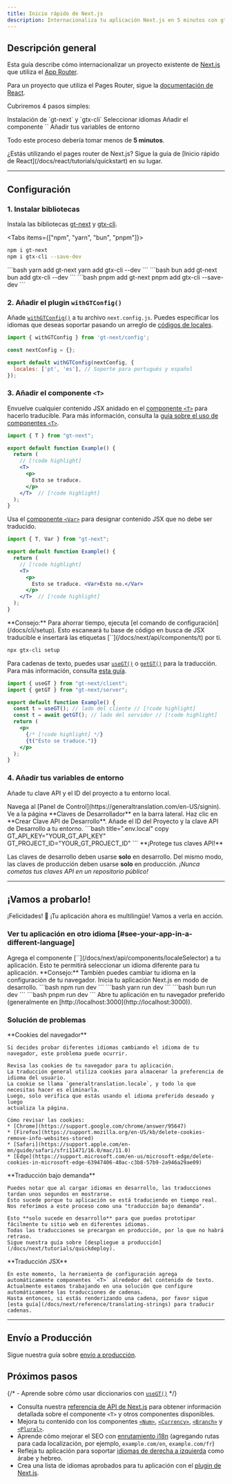 ```yaml
---
title: Inicio rápido de Next.js
description: Internacionaliza tu aplicación Next.js en 5 minutos con gt-next
---
```


## Descripción general

Esta guía describe cómo internacionalizar un proyecto existente de [Next.js](https://nextjs.org) que utiliza el [App Router](https://nextjs.org/docs#app-router-vs-pages-router).

Para un proyecto que utiliza el Pages Router, sigue la [documentación de React](/docs/react/tutorials/quickstart).

Cubriremos 4 pasos simples:

<Steps>
  <Step>
    Instalación de `gt-next` y `gtx-cli`
  </Step>
  <Step>
    Seleccionar idiomas
  </Step>
  <Step>
    Añadir el componente `<T>`
  </Step>
  <Step>
    Añadir tus variables de entorno
  </Step>
</Steps>

Todo este proceso debería tomar menos de **5 minutos**.

<Callout>
  ¿Estás utilizando el pages router de Next.js? Sigue la guía de [Inicio rápido de React](/docs/react/tutorials/quickstart) en su lugar.
</Callout>

---

## Configuración

### 1. Instalar bibliotecas

Instala las bibliotecas [gt-next](https://www.npmjs.com/package/gt-next) y [gtx-cli](https://www.npmjs.com/package/gtx-cli).

<Tabs items={["npm", "yarn", "bun", "pnpm"]}>
  <Tab value="npm">
  ```bash 
  npm i gt-next
  npm i gtx-cli --save-dev
  ``` 
  </Tab>
  <Tab value="yarn">
  ```bash 
  yarn add gt-next
  yarn add gtx-cli --dev
  ```
  </Tab>
  <Tab value="bun">
  ```bash 
  bun add gt-next
  bun add gtx-cli --dev
  ```
  </Tab>
  <Tab value="pnpm">
  ```bash 
  pnpm add gt-next
  pnpm add gtx-cli --save-dev
  ```
  </Tab>
</Tabs>


### 2. Añadir el plugin `withGTConfig()`

Añade [`withGTConfig()`](/docs/next/api/config/withGTConfig) a tu archivo `next.config.js`.
Puedes especificar los idiomas que deseas soportar pasando un arreglo de [códigos de locales](/docs/reference/supported-locales).

```js title="next.config.js" copy
import { withGTConfig } from 'gt-next/config';

const nextConfig = {};

export default withGTConfig(nextConfig, {
  locales: ['pt', 'es'], // Soporte para portugués y español
});
```


### 3. Añadir el componente `<T>`

Envuelve cualquier contenido JSX anidado en el [componente `<T>`](/docs/next/api/components/t) para hacerlo traducible.
Para más información, consulta la [guía sobre el uso de componentes `<T>`](/docs/next/reference/t-reference).

```jsx title="Example.js" copy
import { T } from "gt-next";

export default function Example() {
  return (
    // [!code highlight]
    <T>
      <p>
        Esto se traduce.
      </p>
    </T>  // [!code highlight]
  );
}
```

Usa el [componente `<Var>`](/docs/next/api/components/var) para designar contenido JSX que no debe ser traducido.

```jsx title="Example.js" copy
import { T, Var } from "gt-next";

export default function Example() {
  return (
    // [!code highlight]
    <T>
      <p>
        Esto se traduce. <Var>Esto no.</Var>
      </p>
    </T>  // [!code highlight]
  );
}
```

<Callout type="info">
  **Consejo:**
  Para ahorrar tiempo, ejecuta [el comando de configuración](/docs/cli/setup).
  Esto escaneará tu base de código en busca de JSX traducible e insertará las etiquetas [`<T>`](/docs/next/api/components/t) por ti.

  ```bash title="shell" copy
  npx gtx-cli setup
  ```
</Callout>

Para cadenas de texto, puedes usar [`useGT()`](/docs/next/api/strings/useGT) o [`getGT()`](/docs/next/api/strings/getGT) para la traducción.
Para más información, consulta [esta guía](/docs/next/reference/translating-strings).

```jsx title="Example.js" copy
import { useGT } from "gt-next/client";
import { getGT } from "gt-next/server";

export default function Example() {
  const t = useGT(); // lado del cliente // [!code highlight]
  const t = await getGT(); // lado del servidor // [!code highlight]
  return (
    <p>
      {/* [!code highlight] */}
      {t("Esto se traduce.")}
    </p>
  );
}
```

### 4. Añadir tus variables de entorno

Añade tu clave API y el ID del proyecto a tu entorno local.

<Steps>
  <Step>
    Navega al [Panel de Control](https://generaltranslation.com/en-US/signin).
    Ve a la página **Claves de Desarrollador** en la barra lateral.
  </Step>

  <Step>
    Haz clic en **Crear Clave API de Desarrollo**.
  </Step>

  <Step>
    Añade el ID del Proyecto y la clave API de Desarrollo a tu entorno.
    ```bash title=".env.local" copy
    GT_API_KEY="YOUR_GT_API_KEY"
    GT_PROJECT_ID="YOUR_GT_PROJECT_ID"
    ```
  </Step>
</Steps>
<Callout type="warn">
  **¡Protege tus claves API!**

  Las claves de desarrollo deben usarse **solo** en desarrollo.
  Del mismo modo, las claves de producción deben usarse **solo** en producción.
  *¡Nunca cometas tus claves API en un repositorio público!*
</Callout>

---

## ¡Vamos a probarlo!

¡Felicidades! 🥳 ¡Tu aplicación ahora es multilingüe! Vamos a verla en acción.

### Ver tu aplicación en otro idioma [#see-your-app-in-a-different-language]

<Steps>
  <Step>
    Agrega el componente [`<LocaleSelector>`](/docs/next/api/components/localeSelector) a tu aplicación.
    Esto te permitirá seleccionar un idioma diferente para tu aplicación.
    <Callout>
      **Consejo:**
      También puedes cambiar tu idioma en la configuración de tu navegador.
    </Callout>
  </Step>
  <Step>
    Inicia tu aplicación Next.js en modo de desarrollo.
    <Tabs items={["npm", "yarn", "bun", "pnpm"]}>
      <Tab value="npm">
      ```bash
      npm run dev 
      ```
      </Tab>
      <Tab value="yarn">
      ```bash 
      yarn run dev 
      ```
      </Tab>
      <Tab value="bun">
      ```bash
      bun run dev 
      ```
      </Tab>
      <Tab value="pnpm">
      ```bash
      pnpm run dev 
      ```
      </Tab>
    </Tabs>
  </Step>
  <Step>
    Abre tu aplicación en tu navegador preferido (generalmente en
    [http://localhost:3000](http://localhost:3000)).
  </Step>
</Steps>

### Solución de problemas

<Accordions>
  <Accordion title="El idioma de mi aplicación no cambia, aunque he cambiado el idioma de mi navegador.">
    **Cookies del navegador**

    Si decides probar diferentes idiomas cambiando el idioma de tu navegador, este problema puede ocurrir.

    Revisa las cookies de tu navegador para tu aplicación.
    La traducción general utiliza cookies para almacenar la preferencia de idioma del usuario.
    La cookie se llama `generaltranslation.locale`, y todo lo que necesitas hacer es eliminarla.
    Luego, solo verifica que estás usando el idioma preferido deseado y luego
    actualiza la página.

    Cómo revisar las cookies:
    * [Chrome](https://support.google.com/chrome/answer/95647)
    * [Firefox](https://support.mozilla.org/en-US/kb/delete-cookies-remove-info-websites-stored)
    * [Safari](https://support.apple.com/en-mn/guide/safari/sfri11471/16.0/mac/11.0)
    * [Edge](https://support.microsoft.com/en-us/microsoft-edge/delete-cookies-in-microsoft-edge-63947406-40ac-c3b8-57b9-2a946a29ae09)
  </Accordion>
  <Accordion title="¿Por qué los idiomas tardan en cargarse en desarrollo?">
    **Traducción bajo demanda**

    Puedes notar que al cargar idiomas en desarrollo, las traducciones tardan unos segundos en mostrarse.
    Esto sucede porque tu aplicación se está traduciendo en tiempo real.
    Nos referimos a este proceso como una "traducción bajo demanda".
    
    Esto **solo sucede en desarrollo** para que puedas prototipar fácilmente tu sitio web en diferentes idiomas.
    Todas las traducciones se precargan en producción, por lo que no habrá retraso.
    Sigue nuestra guía sobre [despliegue a producción](/docs/next/tutorials/quickdeploy).
  </Accordion>
  <Accordion title="¿Por qué algunas cosas se traducen y otras no?">
    **Traducción JSX**

    En este momento, la herramienta de configuración agrega automáticamente componentes `<T>` alrededor del contenido de texto.
    Actualmente estamos trabajando en una solución que configure automáticamente las traducciones de cadenas.
    Hasta entonces, si estás renderizando una cadena, por favor sigue [esta guía](/docs/next/reference/translating-strings) para traducir cadenas.
  </Accordion>
</Accordions>

---

## Envío a Producción

Sigue nuestra guía sobre [envío a producción](/docs/next/tutorials/quickdeploy).

## Próximos pasos
{/* - Aprende sobre cómo usar diccionarios con [`useGT()`](/docs/next/reference/dictionary) */}
- Consulta nuestra [referencia de API de Next.js](/docs/next/api/components/t) para obtener información detallada sobre el componente `<T>` y otros componentes disponibles.
- Mejora tu contenido con los componentes [`<Num>`](/docs/next/api/components/num), [`<Currency>`](/docs/next/api/components/currency),
 [`<Branch>`](/docs/next/api/components/branch) y [`<Plural>`](/docs/next/api/components/plural).
- Aprende cómo mejorar el SEO con [enrutamiento i18n](/docs/next/reference/i18n-routing) (agregando rutas para cada localización, por ejemplo, `example.com/en`, `example.com/fr`)
- Refleja tu aplicación para soportar [idiomas de derecha a izquierda](/docs/next/reference/rtl) como árabe y hebreo.
- Crea una lista de idiomas aprobados para tu aplicación con el [plugin de Next.js](/docs/next/reference/locale-management#include-locales).
